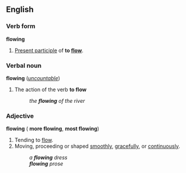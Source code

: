 ==English==
===Verb form===
'''flowing'''

#[[Present participle]] of '''to [[flow]]'''.

===Verbal noun===
'''flowing''' (''[[uncountable]]'')

#The action of the verb '''to flow'''
#:''the '''flowing''' of the river''

===Adjective===
'''flowing''' ({{compar}} '''more flowing''', {{superl}} '''most flowing''')

#Tending to [[flow]].
#Moving, proceeding or shaped [[smoothly]], [[gracefully]], or [[continuously]].
#:''a '''flowing''' dress''
#:'''''flowing''' prose''